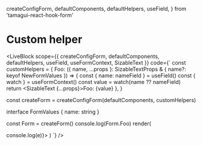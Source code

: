   createConfigForm,
  defaultComponents,
  defaultHelpers,
  useField,
} from 'tamagui-react-hook-form'

# Custom helper

<LiveBlock
  scope={{ createConfigForm, defaultComponents, defaultHelpers, useField, useFormContext, SizableText }}
  code={`
const customHelpers = {
  Foo: ({ name, ...props }: SizableTextProps & { name?: keyof NewFormValues }) => {
    const { name: nameField } = useField()
    const { watch } = useFormContext()
    const value = watch(name ?? nameField)
    return <SizableText {...props}>Foo: {value}</SizableText>
  },
}

const createForm = createConfigForm(defaultComponents, customHelpers)

interface FormValues {
  name: string
}

const Form = createForm<FormValues>()
console.log(Form.Foo)
render(
  <Form onSubmit={(e) => console.log(e)}>
    <Form.Input name="name" />
    <Form.Foo name="name" />
  </Form>
) `} />
